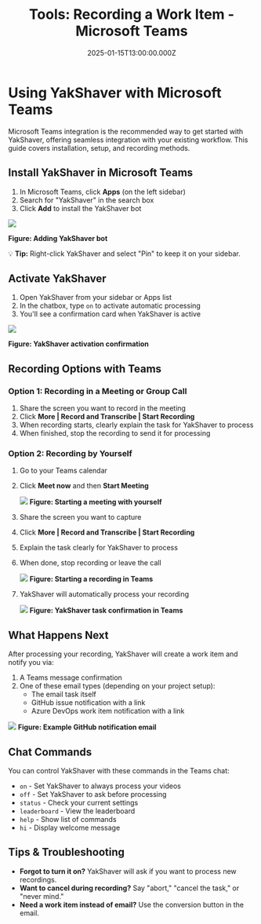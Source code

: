 ﻿---
title: 'Tools: Recording a Work Item - Microsoft Teams'
date: '2025-01-15T13:00:00.000Z'
displayOrder: 1
---

# Using YakShaver with Microsoft Teams

Microsoft Teams integration is the recommended way to get started with YakShaver, offering seamless integration with your existing workflow. This guide covers installation, setup, and recording methods.

## Install YakShaver in Microsoft Teams

1. In Microsoft Teams, click **Apps** (on the left sidebar)
2. Search for "YakShaver" in the search box
3. Click **Add** to install the YakShaver bot

![](/adding-bot.png)

**Figure: Adding YakShaver bot**

💡 **Tip:** Right-click YakShaver and select "Pin" to keep it on your sidebar.

## Activate YakShaver

1. Open YakShaver from your sidebar or Apps list
2. In the chatbox, type `on` to activate automatic processing
3. You'll see a confirmation card when YakShaver is active

![](/turn-on-card.png)

**Figure: YakShaver activation confirmation**

## Recording Options with Teams

### Option 1: Recording in a Meeting or Group Call

1. Share the screen you want to record in the meeting
2. Click **More | Record and Transcribe | Start Recording**
3. When recording starts, clearly explain the task for YakShaver to process
4. When finished, stop the recording to send it for processing

### Option 2: Recording by Yourself

1. Go to your Teams calendar
2. Click **Meet now** and then **Start Meeting**

   ![](/YakShaver/Blogs/meeting-with-yourself.png)
   **Figure: Starting a meeting with yourself**

3. Share the screen you want to capture
4. Click **More | Record and Transcribe | Start Recording**
5. Explain the task clearly for YakShaver to process
6. When done, stop recording or leave the call

   ![](/YakShaver/Blogs/start-recording.png)
   **Figure: Starting a recording in Teams**

7. YakShaver will automatically process your recording

   ![](/YakShaver/yakshaver-is-done.png)
   **Figure: YakShaver task confirmation in Teams**

## What Happens Next

After processing your recording, YakShaver will create a work item and notify you via:

1. A Teams message confirmation
2. One of these email types (depending on your project setup):
   - The email task itself
   - GitHub issue notification with a link
   - Azure DevOps work item notification with a link

![](/YakShaver/yakshaver-github-email.png)
**Figure: Example GitHub notification email**

## Chat Commands

You can control YakShaver with these commands in the Teams chat:

- `on` - Set YakShaver to always process your videos
- `off` - Set YakShaver to ask before processing
- `status` - Check your current settings
- `leaderboard` - View the leaderboard
- `help` - Show list of commands
- `hi` - Display welcome message

## Tips & Troubleshooting

- **Forgot to turn it on?** YakShaver will ask if you want to process new recordings.
- **Want to cancel during recording?** Say "abort," "cancel the task," or "never mind."
- **Need a work item instead of email?** Use the conversion button in the email. 
